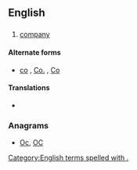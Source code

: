 {{also|Appendix:Variations of "co"}}
==English==

==={{abbreviation}}===
{{en-abbr}}

# [[company]]

====Alternate forms====
* [[co]] , [[Co.]] , [[Co]]

====Translations====
{{trans-top}}
* {{term|社||from [[会社]]|tr=しゃ, sha|sc=Jpan|lang=ja}}
{{trans-mid}}
{{trans-bottom}}

===Anagrams===
* [[Oc#English|Oc]], [[OC#English|OC]]
[[Category:English terms spelled with .]]